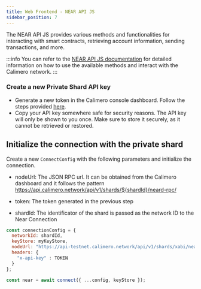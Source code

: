 ```yaml
---
title: Web Frontend - NEAR API JS
sidebar_position: 7
---
```



The NEAR API JS provides various methods and functionalities for interacting with smart contracts, retrieving account information, sending transactions, and more.

:::info
You can refer to the [NEAR API JS documentation](https://near.github.io/near-api-js/interfaces/connect.connectconfig.html) for detailed information on how to use the available methods and interact with the Calimero network.
:::

### Create a new Private Shard API key

- Generate a new token in the Calimero console dashboard. Follow the steps provided [here](https://docs.calimero.network/console/generate_token).
- Copy your API key somewhere safe for security reasons. The API key will only be shown to you once. Make sure to store it securely, as it cannot be retrieved or restored.

## Initialize the connection with the private shard

Create a new `ConnectConfig` with the following parameters and initialize the connection.

* nodeUrl: The JSON RPC url. It can be obtained from the Calimero dashboard and it follows the pattern https://api.calimero.network/api/v1/shards/${shardId}/neard-rpc/

* token: The token generated in the previous step

* shardId: The identificator of the shard is passed as the network ID to the Near Connection

```js
const connectionConfig = {
  networkId: shardId,
  keyStore: myKeyStore,
  nodeUrl: "https://api-testnet.calimero.network/api/v1/shards/xabi/neard-rpc/",
  headers: {
    "x-api-key" : TOKEN
  }
};

const near = await connect({ ...config, keyStore });
```
